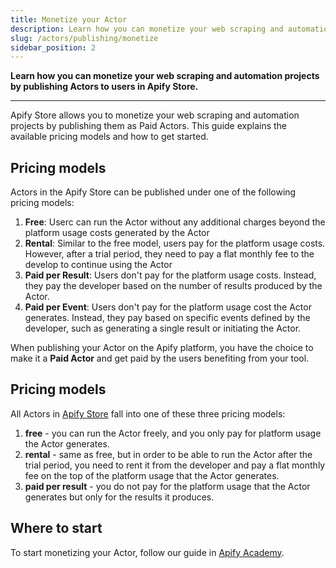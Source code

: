 ```yaml
---
title: Monetize your Actor
description: Learn how you can monetize your web scraping and automation projects by publishing Actors to users in Apify Store.
slug: /actors/publishing/monetize
sidebar_position: 2
---
```


**Learn how you can monetize your web scraping and automation projects by publishing Actors to users in Apify Store.**

---

Apify Store allows you to monetize your web scraping and automation projects by publishing them as Paid Actors. This guide explains the available pricing models and how to get started.

## Pricing models

Actors in the Apify Store can be published under one of the following pricing models:

1. **Free**: Userc can run the Actor without any additional charges beyond the platform usage costs generated by the Actor
2. **Rental**: Similar to the free model, users pay for the platform usage costs. However, after a trial period, they need to pay a flat monthly fee to the develop to continue using the Actor
3. **Paid per Result**: Users don't pay for the platform usage costs. Instead, they pay the developer based on the number of results produced by the Actor.
4. **Paid per Event**: Users don't pay for the platform usage cost the Actor generates. Instead, they pay based on specific events defined by the developer, such as generating a single result or initiating the Actor.

When publishing your Actor on the Apify platform, you have the choice to make it a **Paid Actor** and get paid by the users benefiting from your tool.

## Pricing models

All Actors in [Apify Store](https://apify.com/store) fall into one of these three pricing models:

1. **free** - you can run the Actor freely, and you only pay for platform usage the Actor generates.
2. **rental** - same as free, but in order to be able to run the Actor after the trial period, you need to rent it from the developer and pay a flat monthly fee on the top of the platform usage that the Actor generates.
3. **paid per result** - you do not pay for the platform usage that the Actor generates but only for the results it produces.

## Where to start

To start monetizing your Actor, follow our guide in [Apify Academy](/academy/get-most-of-actors/monetizing-your-actor).
